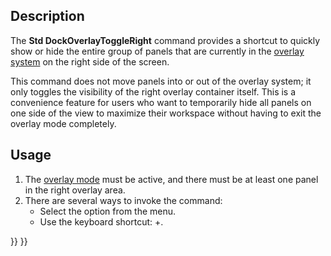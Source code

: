 <languages/>
<translate>

{{Docnav
|[[Std_DockOverlayToggleLeft|Std DockOverlayToggleLeft]]
|[[Std_DockOverlayToggleTop|Std DockOverlayToggleTop]]
|[[Std_View_Menu|Std View Menu]]
|IconL=Std_DockOverlayToggleLeft.svg
|IconR=Std_DockOverlayToggleTop.svg
|IconC=Freecad.svg
}}

{{GuiCommand
|Name=Std DockOverlayToggleRight
|MenuLocation=View → Dock panel overlay → Toggle right
|Workbenches=All
|Shortcut={{KEY|Ctrl}}+{{KEY|Right}}
|Version=1.0
|SeeAlso=[[Std_DockOverlayToggleLeft]], [[Std_DockOverlayToggleTop]], [[Std_DockOverlayToggleBottom]], [[Std_DockOverlayAll]]
}}

==Description==

The '''Std DockOverlayToggleRight''' command provides a shortcut to quickly show or hide the entire group of panels that are currently in the [[Std_DockOverlayAll|overlay system]] on the right side of the screen.

This command does not move panels into or out of the overlay system; it only toggles the visibility of the right overlay container itself. This is a convenience feature for users who want to temporarily hide all panels on one side of the view to maximize their workspace without having to exit the overlay mode completely.

==Usage==

# The [[Std_DockOverlayAll|overlay mode]] must be active, and there must be at least one panel in the right overlay area.
# There are several ways to invoke the command:
#* Select the {{MenuCommand|View → Dock panel overlay → Toggle right}} option from the menu.
#* Use the keyboard shortcut: {{KEY|Ctrl}}+{{KEY|Right}}.

{{Docnav
|[[Std_DockOverlayToggleLeft|Std DockOverlayToggleLeft]]
|[[Std_DockOverlayToggleTop|Std DockOverlayToggleTop]]
|[[Std_View_Menu|Std View Menu]]
|IconL=Std_DockOverlayToggleLeft.svg
|IconR=Std_DockOverlayToggleTop.svg
|IconC=Freecad.svg
}}

</translate>
{{Std_Base_navi{{#translation:}}}}
{{Userdocnavi{{#translation:}}}}